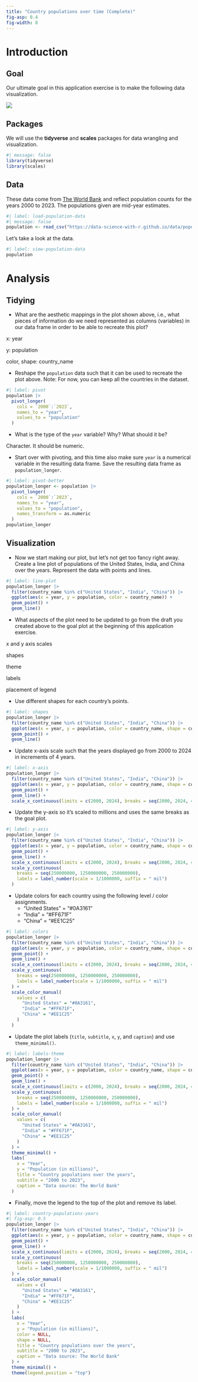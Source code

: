 ```yaml
---
title: "Country populations over time (Complete)"
fig-asp: 0.4
fig-width: 8
---
```


# Introduction

## Goal

Our ultimate goal in this application exercise is to make the following data visualization.

![](https://data-science-with-r.github.io/images/country-populations-years.png){fig-alt="Line plot of country populations for the United States, India, and China between 2000 and 2023." fig-align="center"}

## Packages

We will use the **tidyverse** and **scales** packages for data wrangling and visualization.

```r
#| message: false
library(tidyverse)
library(scales)
```

## Data

These data come from [The World Bank](https://databank.worldbank.org/reports.aspx?source=2&series=SP.POP.TOTL&country=#) and reflect population counts for the years 2000 to 2023.
The populations given are mid-year estimates.

```r
#| label: load-population-data
#| message: false
population <- read_csv("https://data-science-with-r.github.io/data/population.csv")
```

Let's take a look at the data.

```r
#| label: view-population-data
population
```

# Analysis

## Tidying

-   What are the aesthetic mappings in the plot shown above, i.e., what pieces of information do we need represented as columns (variables) in our data frame in order to be able to recreate this plot?

x: year

y: population

color, shape: country_name

-   Reshape the `population` data such that it can be used to recreate the plot above. Note: For now, you can keep all the countries in the dataset.

```r
#| label: pivot
population |>
  pivot_longer(
    cols = `2000`:`2023`,
    names_to = "year",
    values_to = "population"
  )
```

-   What is the type of the `year` variable? Why? What should it be?

Character.
It should be numeric.

-   Start over with pivoting, and this time also make sure `year` is a numerical variable in the resulting data frame. Save the resulting data frame as `population_longer`.

```r
#| label: pivot-better
population_longer <- population |>
  pivot_longer(
    cols = `2000`:`2023`,
    names_to = "year",
    values_to = "population",
    names_transform = as.numeric
  )
population_longer
```

## Visualization

-   Now we start making our plot, but let's not get too fancy right away. Create a line plot of populations of the United States, India, and China over the years. Represent the data with points and lines.

```r
#| label: line-plot
population_longer |>
  filter(country_name %in% c("United States", "India", "China")) |>
  ggplot(aes(x = year, y = population, color = country_name)) +
  geom_point() +
  geom_line()
```

-   What aspects of the plot need to be updated to go from the draft you created above to the goal plot at the beginning of this application exercise.

x and y axis scales

shapes

theme

labels

placement of legend

-   Use different shapes for each country's points.

```r
#| label: shapes
population_longer |>
  filter(country_name %in% c("United States", "India", "China")) |>
  ggplot(aes(x = year, y = population, color = country_name, shape = country_name)) +
  geom_point() +
  geom_line()
```

-   Update x-axis scale such that the years displayed go from 2000 to 2024 in increments of 4 years.

```r
#| label: x-axis
population_longer |>
  filter(country_name %in% c("United States", "India", "China")) |>
  ggplot(aes(x = year, y = population, color = country_name, shape = country_name)) +
  geom_point() +
  geom_line() +
  scale_x_continuous(limits = c(2000, 2024), breaks = seq(2000, 2024, 4))
```

-   Update the y-axis so it's scaled to millions and uses the same breaks as the goal plot.

```r
#| label: y-axis
population_longer |>
  filter(country_name %in% c("United States", "India", "China")) |>
  ggplot(aes(x = year, y = population, color = country_name, shape = country_name)) +
  geom_point() +
  geom_line() +
  scale_x_continuous(limits = c(2000, 2024), breaks = seq(2000, 2024, 4)) +
  scale_y_continuous(
    breaks = seq(250000000, 1250000000, 250000000),
    labels = label_number(scale = 1/1000000, suffix = " mil")
  )
```

-   Update colors for each country using the following level / color assignments.
    -   "United States" = "#0A3161"
    -   "India" = "#FF671F"
    -   "China" = "#EE1C25"

```r
#| label: colors
population_longer |>
  filter(country_name %in% c("United States", "India", "China")) |>
  ggplot(aes(x = year, y = population, color = country_name, shape = country_name)) +
  geom_point() +
  geom_line() +
  scale_x_continuous(limits = c(2000, 2024), breaks = seq(2000, 2024, 4)) +
  scale_y_continuous(
    breaks = seq(250000000, 1250000000, 250000000),
    labels = label_number(scale = 1/1000000, suffix = " mil")
  ) +
  scale_color_manual(
    values = c(
      "United States" = "#0A3161",
      "India" = "#FF671F",
      "China" = "#EE1C25"
    )
  )
```

-   Update the plot labels (`title`, `subtitle`, `x`, `y`, and `caption`) and use `theme_minimal()`.

```r
#| label: labels-theme
population_longer |>
  filter(country_name %in% c("United States", "India", "China")) |>
  ggplot(aes(x = year, y = population, color = country_name, shape = country_name)) +
  geom_point() +
  geom_line() +
  scale_x_continuous(limits = c(2000, 2024), breaks = seq(2000, 2024, 4)) +
  scale_y_continuous(
    breaks = seq(250000000, 1250000000, 250000000),
    labels = label_number(scale = 1/1000000, suffix = " mil")
  ) +
  scale_color_manual(
    values = c(
      "United States" = "#0A3161",
      "India" = "#FF671F",
      "China" = "#EE1C25"
    )
  ) +
  theme_minimal() +
  labs(
    x = "Year",
    y = "Population (in millions)",
    title = "Country populations over the years",
    subtitle = "2000 to 2023",
    caption = "Data source: The World Bank"
  )
```

-   Finally, move the legend to the top of the plot and remove its label.

```r
#| label: country-populations-years
#| fig-asp: 0.5
population_longer |>
  filter(country_name %in% c("United States", "India", "China")) |>
  ggplot(aes(x = year, y = population, color = country_name, shape = country_name)) +
  geom_point() +
  geom_line() +
  scale_x_continuous(limits = c(2000, 2024), breaks = seq(2000, 2024, 4)) +
  scale_y_continuous(
    breaks = seq(250000000, 1250000000, 250000000),
    labels = label_number(scale = 1/1000000, suffix = " mil")
  ) +
  scale_color_manual(
    values = c(
      "United States" = "#0A3161",
      "India" = "#FF671F",
      "China" = "#EE1C25"
    )
  ) +
  labs(
    x = "Year",
    y = "Population (in millions)",
    color = NULL,
    shape = NULL,
    title = "Country populations over the years",
    subtitle = "2000 to 2023",
    caption = "Data source: The World Bank"
  ) +
  theme_minimal() +
  theme(legend.position = "top")
```
